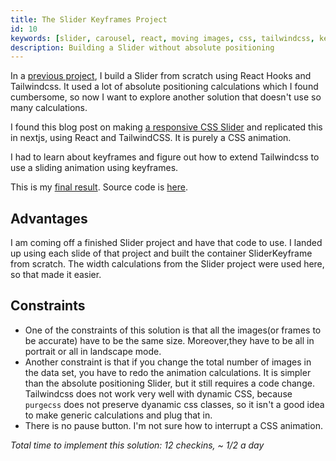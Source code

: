 ```yaml
---
title: The Slider Keyframes Project
id: 10
keywords: [slider, carousel, react, moving images, css, tailwindcss, keyframes, no absolute positioning, positioning]
description: Building a Slider without absolute positioning
---
```

In a [previous project](/posts/slider-project), I build a Slider from scratch using React Hooks and Tailwindcss. It used a lot of absolute positioning calculations which I found cumbersome, so now I want to explore another solution that doesn't use so many calculations.

I found this blog post on making [a responsive CSS Slider](http://thenewcode.com/627/Make-A-Responsive-CSS3-Image-Slider) and replicated this in nextjs, using React and TailwindCSS. It is purely a CSS animation. 

I had to learn about keyframes and figure out how to extend Tailwindcss to use a sliding animation using keyframes.

This is my [final result](/sliderkeyframe). Source code is [here](https://github.com/pramam/nextjs-reactprojects/tree/main/components/9-Slider/SliderKeyframe).

<SliderKeyframeWrapper/>
 
## Advantages
I am coming off a finished Slider project and have that code to use. I landed up using each slide of that project and built the container SliderKeyframe from scratch. The width calculations from the Slider project were used here, so that made it easier.

## Constraints

- One of the constraints of this solution is that all the images(or frames to be accurate) have to be the same size. Moreover,they have to be all in portrait or all in landscape mode.
- Another constraint is that if you change the total number of images in the data set, you have to redo the animation calculations. It is simpler than the absolute positioning Slider, but it still requires a code change. Tailwindcss does not work very well with dynamic CSS, because `purgecss` does not preserve dyanamic css classes, so it isn't a good idea to make generic calculations and plug that in.
- There is no pause button. I'm not sure how to interrupt a CSS animation.

_Total time to implement this solution: 12 checkins, ~ 1/2 a day_
